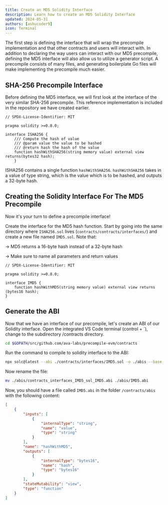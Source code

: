 ```yaml
---
title: Create an MD5 Solidity Interface
description: Learn how to create an MD5 Solidity Interface
updated: 2024-05-31
authors: [ashucoder9]
icon: Terminal
---
```


The first step is defining the interface that will wrap the precompile implementation and that other contracts and users will interact with. In addition to declaring the way users can interact with our MD5 precompile, defining the MD5 interface will also allow us to utilize a generator script. A precompile consists of many files, and generating boilerplate Go files will make implementing the precompile much easier.

## SHA-256 Precompile Interface

Before defining the MD5 interface, we will first look at the interface of the very similar SHA-256 precompile. This reference implementation is included in the repository we have created earlier.

```solidity title="contracts/contracts/interfaces/ISHA256.sol"
// SPDX-License-Identifier: MIT

pragma solidity >=0.8.0;

interface ISHA256 {
    /// Compute the hash of value
    /// @param value the value to be hashed
    /// @return hash the hash of the value
    function hashWithSHA256(string memory value) external view returns(bytes32 hash);
    }
```

ISHA256 contains a single function `hashWithSHA256`. `hashWithSHA256` takes in a value of type string, which is the value which is to be hashed, and outputs a 32-byte hash.

## Creating the Solidity Interface For The MD5 Precompile

Now it's your turn to define a precompile interface!

Create the interface for the MD5 hash function. Start by going into the same directory where `ISHA256.sol` lives (`contracts/contracts/interfaces/`) and create a new file named `IMD5.sol`. Note that:

&rarr; MD5 returns a 16-byte hash instead of a 32-byte hash

&rarr; Make sure to name all parameters and return values

<Accordions>
<Accordion title="Solution">

```solidity title="contracts/contracts/interfaces/IMD5.sol"
// SPDX-License-Identifier: MIT

pragma solidity >=0.8.0;

interface IMD5 {
    function hashWithMD5(string memory value) external view returns (bytes16 hash);
}
```

</Accordion>
</Accordions>

## Generate the ABI

Now that we have an interface of our precompile, let's create an ABI of our Solidity interface. Open the integrated VS Code terminal (control + `), change to the subdirectory /contracts directory.

```bash
cd $GOPATH/src/github.com/ava-labs/precompile-evm/contracts
```

Run the command to compile to solidity interface to the ABI:

```bash
npx solc@latest --abi ./contracts/interfaces/IMD5.sol -o ./abis --base-path . --include-path ./node_modules
```

Now rename the file:

```bash
mv ./abis/contracts_interfaces_IMD5_sol_IMD5.abi ./abis/IMD5.abi
```

Now, you should have a file called `IMD5.abi` in the folder `/contracts/abis` with the following content:

```json
[
    {
        "inputs": [
            {
                "internalType": "string",
                "name": "value",
                "type": "string"
            }
        ],
        "name": "hashWithMD5",
        "outputs": [
            {
                "internalType": "bytes16",
                "name": "hash",
                "type": "bytes16"
            }
        ],
        "stateMutability": "view",
        "type": "function"
    }
]
```

